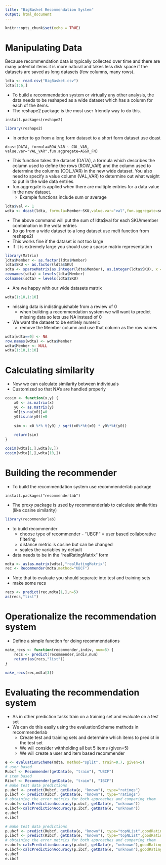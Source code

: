 ---
title: "BigBasket Recommendation System"
output: html_document
---

```{r setup, include=FALSE}
knitr::opts_chunk$set(echo = TRUE)
```

# Manipulating Data

Because recommendation data is typically collected over time and there are many potential items it is more natural and takes
less disk space if the datasets are saved as long datasets (few columns, many rows). 
```{r}
ldta <- read.csv("BigBasket.csv")
ldta[1:6,]
```

* To build a recommendation system or virtually any other analysis, the data needs to be reshaped as a wide dataset which has a column for each of the items.
* The reshape2 package is the most user friendly way to do this.
```
install.packages(reshape2)
```

```{r warning=FALSE}
library(reshape2)
```

* In order to go from a long form dataset to a short form dataset use dcast
```
dcast(DATA, formula=ROW_VAR ~ COL_VAR, value.var="VAL_VAR",fun.aggregate=AGGR_FN)
```

* This function takes the dataset (DATA), a formula which describes the column used to define the rows (ROW_VAR) and the column used to determine the columns (COL_VAR) in the new wide dataset. You also need to specify a value column (VAL_VAR) to determine out what weight to put in the wide data entries.
* fun.aggregate is applied when there are multiple entries for a data value in the new dataset.
  * Example functions include sum or average
  
```{r}
ldta$val <- 1
wdta <- dcast(ldta, formula=Member~SKU,value.var="val",fun.aggregate=sum)
```

* The above command will put the sum of ldta$val for each SKU/member combination in the wdta entries
* (to go from a wide dataset to a long dataset use melt function from reshape2)
* This works fine if the dataset is not too large
* If it is extremely large you should use a sparse matrix representation

```{r}
library(Matrix)
ldta$Member <- as.factor(ldta$Member)
ldta$SKU <- as.factor(ldta$SKU)
sdta <- sparseMatrix(as.integer(ldta$Member), as.integer(ldta$SKU), x = ldta$val)
rownames(sdta) = levels(ldta$Member)
colnames(sdta) = levels(ldta$SKU)
```

* Are we happy with our wide datasets matrix 
```{r}
wdta[1:10,1:10]
```

* missing data is indistinguishable from a review of 0 
  - when building a recommendation system we will want to predict missing data so lets use NA instead of 0
* We want the dataset to be entirely numeric 
  - remove the Member column and use that column as the row names 

```{r}
wdta[wdta==0] <- NA
row.names(wdta) <- wdta$Member
wdta$Member <- NULL
wdta[1:10,1:10]
```

# Calculating similarity 

* Now we can calculate similarity between individuals
* Customized so that NA's are handled properly

```{r}
cosim <- function(x,y) {
	x0 <- as.matrix(x)
	y0 <- as.matrix(y)
	x0[is.na(x0)]=0
	y0[is.na(y0)]=0
	
	sim <- x0 %*% t(y0) / sqrt(x0%*%t(x0) * y0%*%t(y0))
	
	return(sim)
}

cosim(wdta[1,],wdta[8,])
cosim(wdta[1,],wdta[10,])
```

# Building the recommender

* To build the recommendation system use recommenderlab package

```
install.packages("recommenderlab")
```

* The proxy package is used by recommenderlab to calculate similarities (like cosine similarity)

```{r warning=FALSE}
library(recommenderlab)
```

* to build recommender 
  - choose type of recommender - "UBCF" = user based collaborative filtering
  - distance metric is cosine but can be changed
  - scales the variables by default

* data needs to be in the "realRatingMatrix" form
```{r}
mdta <- as(as.matrix(wdta),"realRatingMatrix")
rec <- Recommender(mdta,method="UBCF")
```

* Note that to evaluate you should separate into test and training sets
* make some recs

```{r}
recs <- predict(rec,mdta[1,],n=5)
as(recs,"list")
```

# Operationalize the recommendation system

* Define a simple function for doing recommendations

```{r}
make_recs <- function(recommender,indiv, num=5) {
	recs <- predict(recommender,indiv,num)
	return(as(recs,"list"))
}

make_recs(rec,mdta[3])
```

# Evaluating the recommendation system

* As in other prediction tasks train on a training set and evaluate on a test set
* We can do this easily using the evaluationScheme methods in recommenderlab
  - Create test and training sets and determine which items to predict in the test set
  - We will consider withholding all but 5 items (given=5)
  - We will create a user and item based recommender

```{r}
e <- evaluationScheme(mdta, method="split", train=0.7, given=5)
# user based
Rubcf <- Recommender(getData(e, "train"), "UBCF")
# item based
Ribcf <- Recommender(getData(e, "train"), "IBCF")
# make test data predictions
p.ubcf <- predict(Rubcf, getData(e, "known"), type="ratings")
p.ibcf <- predict(Ribcf, getData(e, "known"), type="ratings")
# obtaining the error metrics for both approaches and comparing them
e.ubcf<-calcPredictionAccuracy(p.ubcf, getData(e, "unknown"))
e.ibcf<-calcPredictionAccuracy(p.ibcf, getData(e, "unknown"))
e.ubcf
e.ibcf
```


```{r}
# make test data predictions
p.ubcf <- predict(Rubcf, getData(e, "known"), type="topNList",goodRating=1,given=5)
p.ibcf <- predict(Ribcf, getData(e, "known"), type="topNList",goodRating=1,given=5)
# obtaining the error metrics for both approaches and comparing them
e.ubcf<-calcPredictionAccuracy(p.ubcf, getData(e, "unknown"),goodRating=1,given=5)
e.ibcf<-calcPredictionAccuracy(p.ibcf, getData(e, "unknown"),goodRating=1,given=5)
e.ubcf
e.ibcf
```